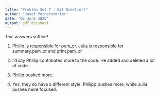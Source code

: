 ```yaml
---
title: "Problem Set 7 - Git Questions"
author: "Josef Pernerstorfer"
date: "02 June 2020"
output: pdf_document
---
```


Text answers suffice!

1. Phillip is responsible for pem_cr. Julia is responsible for summary.pem_cr and print.pem_cr

1. I'd say Phillip contributed more to the code. He added and deleted a lot of code.

1. Phillip pushed more.

1. Yes, they do have a different style. Philipp pushes more, while Julia pushes more focused.
